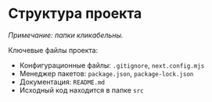 
# Структура проекта

<FileTree>
  <FileTree.Folder name="src" defaultOpen>
		<FileTree.Folder name="app" defaultOpen>
			<FileTree.Folder name="[[..mdxPath]]" defaultOpen>
			</FileTree.Folder>
			<FileTree.File name="layout.jsx" />
  	</FileTree.Folder>
		<FileTree.Folder name="components" defaultOpen>
  	</FileTree.Folder>
		<FileTree.Folder name="content" defaultOpen>
  	</FileTree.Folder>
		<FileTree.Folder name="images" defaultOpen>
  	</FileTree.Folder>
		<FileTree.File name="mdx-components.js" />
  </FileTree.Folder>
	<FileTree.File name=".gitignore" />
	<FileTree.File name="LICENCE" />
	<FileTree.File name="next.config.mjs" />
	<FileTree.File name="package-lock.json" />
	<FileTree.File name="package.json" />
	<FileTree.File name="README.md" />
</FileTree>

*Примечание: папки кликабельны.*

Ключевые файлы проекта:
* Конфигурационные файлы: `.gitignore`, `next.config.mjs`
* Менеджер пакетов: `package.json`, `package-lock.json`
* Документация: `README.md`
* Исходный код находится в папке `src`
